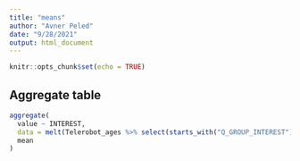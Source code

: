 ```yaml
---
title: "means"
author: "Avner Peled"
date: "9/28/2021"
output: html_document
---
```


```r
knitr::opts_chunk$set(echo = TRUE)
```

## Aggregate table
```r
aggregate(
  value ~ INTEREST,
  data = melt(Telerobot_ages %>% select(starts_with("Q_GROUP_INTEREST"), 'ResponseId','v') %>% drop_na() %>%     dplyr::rename(COLUMN_DICTIONARY), id=c('ResponseId','v'),variable.name = "INTEREST"),
  mean
)
```